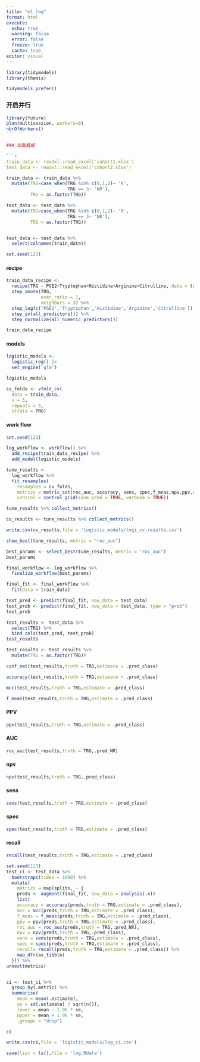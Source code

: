 ---
title: "ml_log"
format: html
execute:
  echo: true
  warning: false
  error: false
  freeze: true
  cache: true
editor: visual
---


```{r}

library(tidymodels)
library(themis)
```

```{r}
tidymodels_prefer()
```

### 开启并行

```{r}
library(future)
plan(multisession, workers=8)
nbrOfWorkers() 
``

### 加载数据

```{r}
train_data <- readxl::read_excel('cohort1.xlsx')
test_data <- readxl::read_excel('cohort2.xlsx')
```

```{r}
train_data <- train_data %>%
  mutate(TRG=case_when(TRG %in% c(0,1,2)~ 'R',
                       TRG == 3~ 'NR'),
         TRG = as.factor(TRG))

test_data <- test_data %>%
  mutate(TRG=case_when(TRG %in% c(0,1,2)~ 'R',
                       TRG == 3~ 'NR'),
         TRG = as.factor(TRG))


test_data <- test_data %>% 
  select(colnames(train_data))

```

```{r}

set.seed(123)

```

#### recipe

```{r}
train_data_recipe <- 
  recipe(TRG ~ PGE2+Tryptophan+Histidine+Arginine+Citrulline, data = train_data) %>% 
  step_smote(TRG, 
             over_ratio = 1, 
             neighbors = 3) %>% 
  step_log(c('PGE2','Tryptophan','Histidine','Arginine','Citrulline')) %>% 
  step_zv(all_predictors()) %>% 
  step_normalize(all_numeric_predictors())

train_data_recipe
```

#### models

```{r}

logistic_models <-
  logistic_reg() |>
  set_engine('glm')

logistic_models
```


```{r}
cv_folds <- vfold_cv(
  data = train_data, 
  v = 5, 
  repeats = 5,
  strata = TRG)
```

#### work flow

```{r}
set.seed(123)

log_workflow <- workflow() %>%
  add_recipe(train_data_recipe) %>%
  add_model(logistic_models)

tune_results <- 
  log_workflow %>% 
  fit_resamples(
    resamples = cv_folds,
    metrics = metric_set(roc_auc, accuracy, sens, spec,f_meas,npv,ppv,recall,mcc,kap),
    control = control_grid(save_pred = TRUE, verbose = TRUE))


```

```{r}
tune_results %>% collect_metrics()

cv_results <- tune_results %>% collect_metrics()

write.csv(cv_results,file = 'logistic_models/logi_cv_results.csv')
```

```{r}

show_best(tune_results, metric = "roc_auc")

```

```{r}

best_params <- select_best(tune_results, metric = "roc_auc")
best_params
```

```{r}
final_workflow <- log_workflow %>% 
  finalize_workflow(best_params)

```

```{r}

final_fit <- final_workflow %>% 
  fit(data = train_data)

```

```{r}
test_pred <- predict(final_fit, new_data = test_data)  
test_prob <- predict(final_fit, new_data = test_data, type = "prob")
test_prob
```

```{r}
test_results <- test_data %>%
  select(TRG) %>%
  bind_cols(test_pred, test_prob)
test_results
```


```{r}
test_results <- test_results %>% 
  mutate(TRG = as.factor(TRG))

conf_mat(test_results,truth = TRG,estimate = .pred_class)
```


```{r}
accuracy(test_results,truth = TRG,estimate = .pred_class)
```

```{r}
mcc(test_results,truth = TRG,estimate = .pred_class)
```


```{r}
f_meas(test_results,truth = TRG,estimate = .pred_class)
```

#### PPV

```{r}
ppv(test_results,truth = TRG,estimate = .pred_class)
```

#### AUC

```{r}
roc_auc(test_results,truth = TRG,.pred_NR)
```

#### npv

```{r}
npv(test_results,truth = TRG,.pred_class)

```

#### sens

```{r}
sens(test_results,truth = TRG,estimate = .pred_class)
```

#### spec

```{r}
spec(test_results,truth = TRG,estimate = .pred_class)
```

#### recall

```{r}
recall(test_results,truth = TRG,estimate = .pred_class)
```

```{r}
set.seed(123)
test_ci <- test_data %>%
  bootstraps(times = 1000) %>%
  mutate(
    metrics = map(splits, ~ {
    preds <- augment(final_fit, new_data = analysis(.x))
    list(
    accuracy = accuracy(preds,truth = TRG,estimate = .pred_class),
    mcc = mcc(preds,truth = TRG,estimate = .pred_class),
    f_meas = f_meas(preds,truth = TRG,estimate = .pred_class),
    ppv = ppv(preds,truth = TRG,estimate = .pred_class),
    roc_auc = roc_auc(preds,truth = TRG,.pred_NR),
    npv = npv(preds,truth = TRG,.pred_class),
    sens = sens(preds,truth = TRG,estimate = .pred_class),
    spec = spec(preds,truth = TRG,estimate = .pred_class),
    recall= recall(preds,truth = TRG,estimate = .pred_class)) %>% 
    map_dfr(as_tibble)
  })) %>%
unnest(metrics)


ci <- test_ci %>%
  group_by(.metric) %>%
  summarise(
    mean = mean(.estimate),
    se = sd(.estimate) / sqrt(n()),
    lower = mean - 1.96 * se,
    upper = mean + 1.96 * se,
    .groups = "drop")

ci

```

```{r}
write.csv(ci,file = 'logistic_models/log_ci.csv')
```

```{r}
save(list = ls(),file = 'log.Rdata')
```
